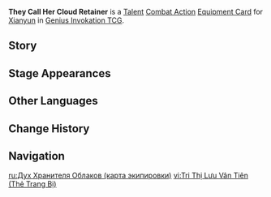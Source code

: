 {{About|the [[Genius Invokation TCG]] Equipment Card|[[Xianyun]]'s [[Constellation]] 6|They Call Her Cloud Retainer}}
{{Genius Invokation TCG Infobox
|title     = They Call Her Cloud Retainer
|id        = 215101
|image     = They Call Her Cloud Retainer Equipment Card.png
|type      = Equipment Card
|group     = Talent;Combat Action
|character = Xianyun
|skill     = White Clouds at Dawn
|effect    = '''Combat Action''': When your active character is '''Xianyun''', equip this card.<br>After Xianyun equips this card, immediately use '''[[White Clouds at Dawn (Character Card Skill)|White Clouds at Dawn]]''' once.<br>When you switch characters, this card gains 1 '''Storm Pinion''' stack. (Max 2 stacks gained per Round)<br>When your Xianyun, who has this card equipped, uses '''[[Word of Wind and Flower (Character Card Skill)|Word of Wind and Flower]]''', consume all '''Storm Pinion''' stacks. Each consumed stack increases DMG dealt by 1.
|matching  = 3
|element   = Anemo
|source1   = Achieve victory within 6 Rounds in [[Genius Invokation TCG/Stage/Xianyun/Friendly Fracas|Friendly Fracas (Xianyun)]]
|source2   = Win with less than 2 characters defeated in [[Genius Invokation TCG/Stage/Xianyun/Friendly Fracas|Friendly Fracas (Xianyun)]]
}}
'''They Call Her Cloud Retainer''' is a [[Talent Card|Talent]] [[Combat Action Card|Combat Action]] [[Equipment Card]] for [[Xianyun (Character Card)|Xianyun]] in [[Genius Invokation TCG]].

==Story==
{{Description|"Stray clouds, converge."|title=Xianyun: They Call Her Cloud Retainer}}

==Stage Appearances==
{{Genius Invokation TCG Stage Appearances}}

==Other Languages==
{{Other Languages|Transclude=They Call Her Cloud Retainer}}

==Change History==
{{Change History|5.0}}

==Navigation==
{{Genius Invokation TCG Navbox|Equipment Card}}

[[ru:Дух Хранителя Облаков (карта экипировки)]]
[[vi:Tri Thị Lưu Vân Tiên (Thẻ Trang Bị)]]